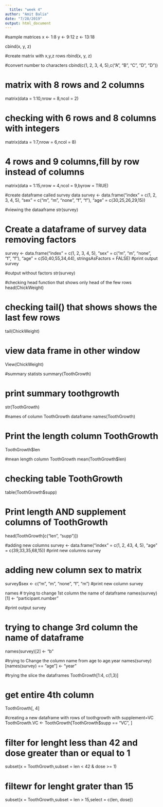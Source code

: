 ```yaml
---
  title: "week 4"
author: "Amit Balia"
date: "7/28/2019"
output: html_document
---
```



#sample matrices
x <- 1:8
y <- 9:12
z <- 13:18

cbind(x, y, z)

#create matrix with x,y,z rows
rbind(x, y, z)

#convert number to characters
cbind(c(1, 2, 3, 4, 5),c("A", "B", "C", "D", "D"))

# matrix with 8 rows and 2 columns
matrix(data = 1:10,nrow = 8,ncol = 2)

# checking with 6 rows and 8 columns with integers
matrix(data = 1:7,nrow = 6,ncol = 8)

# 4 rows and 9 columns,fill by row instead of columns
matrix(data = 1:15,nrow = 4,ncol = 9,byrow = TRUE)

#create dataframe called survey data
survey <- data.frame("index" = c(1, 2, 3, 4, 5),
                     "sex" = c("m", "m", "none", "f", "f"),
                     "age" = c(30,25,26,29,15))

#viewing the dataaframe
str(survey)

# Create a dataframe of survey data removing factors
survey <- data.frame("index" = c(1, 2, 3, 4, 5),
                     "sex" = c("m", "m", "none", "f", "f"),
                     "age" = c(50,40,55,34,44),
                 stringsAsFactors = FALSE)
#print output
survey

#output without factors
str(survey)


#checking head function that shows only head of the few rows
head(ChickWeight)

# checking tail() that shows shows the last few rows
tail(ChickWeight)

# view data frame in other window
View(ChickWeight)

#summary statists
summary(ToothGrowth)

# print summary toothgrowth
str(ToothGrowth)

#names of column ToothGrowth dataframe
names(ToothGrowth)

# Print the length column ToothGrowth
ToothGrowth$len

#mean length column ToothGrowth
mean(ToothGrowth$len)

# checking table ToothGrowth
table(ToothGrowth$supp)

# Print length AND supplement columns of ToothGrowth
head(ToothGrowth[c("len", "supp")])

#adding new columns
survey <- data.frame("index" = c(1, 2, 43, 4, 5),
                     "age" = c(39,33,35,68,15))
#print new columns
survey

# adding new column sex to matrix
survey$sex <- c("m", "m", "none", "f", "m")
#print new column
survey

names
# trying to change 1st column the name of dataframe
names(survey)[1] <- "participant.number"

#print output
survey

# trying to change 3rd  column the name of dataframe
names(survey)[2] <- "b"

#trying to Change the column name from age to age.year
names(survey)[names(survey) == "age"] <- "year"

#trying the slice the dataframes
ToothGrowth[1:4, c(1,3)]


# get entire 4th column
ToothGrowth[, 4]

#creating a new dataframe with rows of toothgrowth with supplement=VC
ToothGrowth.VC <- ToothGrowth[ToothGrowth$supp == "VC", ]


# filter for lenght less than 42 and dose greater than or equal to 1
subset(x = ToothGrowth,subset = len < 42 & dose >= 1)

# filtewr for lenght grater than 15 
subset(x = ToothGrowth,subset = len > 15,select = c(len, dose))
